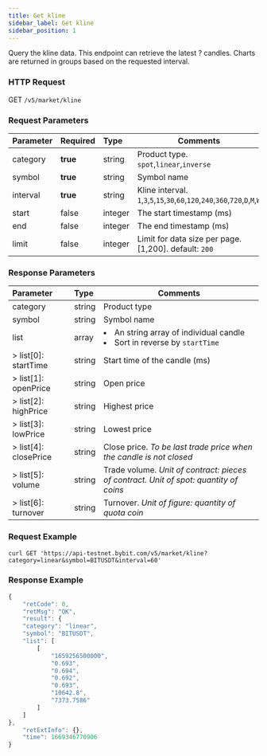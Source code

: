 ```yaml
---
title: Get kline
sidebar_label: Get kline
sidebar_position: 1
---
```


Query the kline data. This endpoint can retrieve the latest ? candles. Charts are returned in groups based on the requested interval.


### HTTP Request
GET `/v5/market/kline`

### Request Parameters
| Parameter | Required | Type | Comments|
|:----- |:-------|:-----|------|
|category |<b>true</b> |string |Product type. `spot`,`linear`,`inverse`|
|symbol |<b>true</b> |string |Symbol name|
|interval |<b>true</b> |string |Kline interval. `1`,`3`,`5`,`15`,`30`,`60`,`120`,`240`,`360`,`720`,`D`,`M`,`W`|
|start |false |integer |The start timestamp (ms)|
|end |false |integer |The end timestamp (ms)|
|limit |false |integer |Limit for data size per page. [1,200]. default: `200`|

### Response Parameters
| Parameter | Type | Comments|
|:----- |:-----|----- |
|category |string |Product type |
|symbol |string |Symbol name |
|list |array |<li>An string array of individual candle</li><li>Sort in reverse by `startTime`</li>|
|> list[0]: startTime |string |Start time of the candle (ms) |
|> list[1]: openPrice |string |Open price |
|> list[2]: highPrice |string |Highest price |
|> list[3]: lowPrice |string |Lowest price |
|> list[4]: closePrice |string |Close price. _To be last trade price when the candle is not closed_|
|> list[5]: volume |string |Trade volume. _Unit of contract: pieces of contract. Unit of spot: quantity of coins_ |
|> list[6]: turnover |string |Turnover. _Unit of figure: quantity of quota coin_ |

### Request Example

<Tabs>
<TabItem value="console" label="Console">

```http
curl GET 'https://api-testnet.bybit.com/v5/market/kline?category=linear&symbol=BITUSDT&interval=60'
```

</TabItem>
</Tabs>

### Response Example

<Tabs>
<TabItem value="js linear" label="linear">

```javascript
{
    "retCode": 0,
    "retMsg": "OK",
    "result": {
    "category": "linear",
    "symbol": "BITUSDT",
    "list": [
        [
            "1659256500000",
            "0.693",
            "0.694",
            "0.692",
            "0.693",
            "10642.8",
            "7373.7586"
        ]
    ]
},
    "retExtInfo": {},
    "time": 1669346770906
}
```
</TabItem>
</Tabs>
